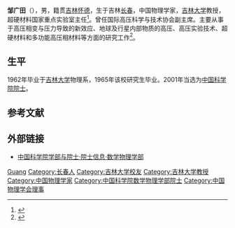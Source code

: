 '''邹广田'''（{{bd|1938年|7月18日||}}），男，籍贯[[吉林|吉林]][[怀德县_(清朝)|怀德]]，生于吉林[[长春|长春]]，中国物理学家，[[吉林大学|吉林大学]]教授，超硬材料国家重点实验室主任<ref>{{Cite web|title=邹广田|url=http://casad.cas.cn/sourcedb_ad_cas/zw2/ysxx/sxwlxb/200906/t20090624_1791952.html|accessdate=2020-05-20|work=中国科学院学部|archive-date=2020-04-29|archive-url=https://web.archive.org/web/20200429112208/http://casad.cas.cn/sourcedb_ad_cas/zw2/ysxx/sxwlxb/200906/t20090624_1791952.html|dead-url=no}}</ref>。曾任国际高压科学与技术协会副主席。主要从事于高压相变与压力导致的新效应、地球及行星内部物质的高压、高压实验技术、超硬材料和多功能高压相材料等方面的研究工作<ref>{{Cite web|title=邹广田|url=https://www.jlu.edu.cn/info/1249/36189.htm|accessdate=2020-05-20|author=|date=|format=|work=吉林大学|language=|archive-date=2018-06-12|archive-url=https://web.archive.org/web/20180612143437/http://www.jlu.edu.cn/info/1249/36189.htm|dead-url=no}}</ref>。

== 生平 ==
1962年毕业于[[吉林大学|吉林大学]]物理系，1965年该校研究生毕业。2001年当选为[[中国科学院院士|中国科学院院士]]。

== 参考文献 ==
{{reflist}}

== 外部链接 ==
* [https://web.archive.org/web/20120308190537/http://sourcedb.cas.cn/sourcedb_ad_cas/zw2/ysxx/sxwlxb/ 中国科学院学部与院士·院士信息·数学物理学部]

{{China-scientist-stub}}
{{中国科学院数学物理学部院士}}
{{Navboxes 
| title  = 邹广田在[[中国物理学会|中国物理学会]]的职务
| list1  =
{{中国物理学会第六届理事会}}
{{中国物理学会第七届理事会}}
{{中国物理学会第八届理事会}}
{{中国物理学会第九届理事会}}
}}

{{Authority control}}
{{DEFAULTSORT:Zou guangtian}}
[[Category:邹姓|Guang]]
[[Category:长春人|Category:长春人]]
[[Category:吉林大学校友|Category:吉林大学校友]]
[[Category:吉林大学教授|Category:吉林大学教授]]
[[Category:中国物理学家|Category:中国物理学家]]
[[Category:中国科学院数学物理学部院士|Category:中国科学院数学物理学部院士]]
[[Category:中国物理学会理事|Category:中国物理学会理事]]